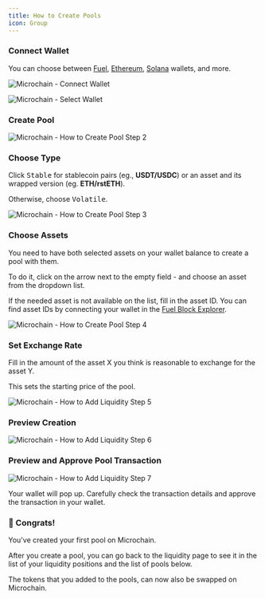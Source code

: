```yaml
---
title: How to Create Pools
icon: Group
---
```



<div className='fd-steps [&_h3]:fd-step'>

### Connect Wallet

You can choose between [Fuel](https://fuel.network), [Ethereum](https://ethereum.org/en/), [Solana](https://solana.com) wallets, and more.

![Microchain - Connect Wallet](/connect_wallet.png)

![Microchain - Select Wallet](/select_wallet.png)

### Create Pool

![Microchain - How to Create Pool Step 2](/how_to_create_pool_step_2.png)

### Choose Type

Click <kbd>Stable</kbd> for stablecoin pairs (eg., **USDT/USDC**) or an asset and its wrapped version (eg. **ETH/rstETH**).

Otherwise, choose <kbd>Volatile</kbd>.

<Callout
  title="Note that you won't be able to change your selection afterward."
  type="warn"
/>

![Microchain - How to Create Pool Step 3](/how_to_create_pool_step_3.png)

### Choose Assets

You need to have both selected assets on your wallet balance to create a pool with them.

To do it, click on the arrow next to the empty field - and choose an asset from the dropdown list.

If the needed asset is not available on the list, fill in the asset ID. You can find asset IDs by connecting your wallet in the [Fuel Block Explorer](https://app.fuel.network).

![Microchain - How to Create Pool Step 4](/how_to_create_pool_step_4.png)

### Set Exchange Rate

Fill in the amount of the asset X you think is reasonable to exchange for the asset Y.

This sets the starting price of the pool.

![Microchain - How to Add Liquidity Step 5](/how_to_create_pool_step_5.png)

### Preview Creation

![Microchain - How to Add Liquidity Step 6](/how_to_create_pool_step_6.png)

### Preview and Approve Pool Transaction

![Microchain - How to Add Liquidity Step 7](/how_to_create_pool_step_7.png)

Your wallet will pop up. Carefully check the transaction details and approve the transaction in your wallet.

### 🥳 Congrats!

You've created your first pool on Microchain.

After you create a pool, you can go back to the liquidity page to see it in the list of your liquidity positions and the list of pools below.

The tokens that you added to the pools, can now also be swapped on Microchain.

</div>

